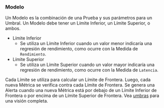 ### Modelo
Un Modelo es la combinación de una Prueba y sus parámetros para un Umbral. Un Modelo debe tener un Límite Inferior, un Límite Superior, o ambos.

- Límite Inferior
  - Se utiliza un Límite Inferior cuando un valor menor indicaría una regresión de rendimiento, como ocurre con la Medida de `Rendimiento`.
- Límite Superior
  - Se utiliza un Límite Superior cuando un valor mayor indicaría una regresión de rendimiento, como ocurre con la Medida de `Latencia`.

Cada Límite se utiliza para calcular un Límite de Frontera. Luego, cada nueva Métrica se verifica contra cada Límite de Frontera. Se genera una Alerta cuando una nueva Métrica está por debajo de un Límite Inferior de Frontera o por encima de un Límite Superior de Frontera. Vea [umbras](/es/docs/explanation/thresholds/) para una visión completa.